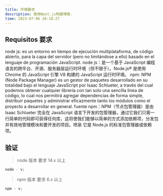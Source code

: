 ```yaml
---
title: 环境要求
description: 使用Next.js构建博客.
time: 2023-07-06 16:18:27
---
```


## Requisitos 要求

node js: es un entorno en tiempo de ejecución multiplataforma, de código abierto, para la capa del servidor (pero no limitándose a ello) basado en el lenguaje de programación JavaScript.
node js：是一个基于 JavaScript 编程语言的跨平台、开源、服务器层运行时环境（但不限于）。Node.js® 是使用 Chrome 的 JavaScript 引擎 V8 构建的 JavaScript 运行时环境。
npm: NPM (Node Package Manager) es un gestor de paquetes desarrollado en su totalidad bajo el lenguaje JavaScript por Isaac Schlueter, a través del cual podemos obtener cualquier librería con tan solo una sencilla línea de código, lo cual nos permitirá agregar dependencias de forma simple, distribuir paquetes y administrar eficazmente tanto los módulos como el proyecto a desarrollar en general. fuente
npm：NPM（节点包管理器）是由 Isaac Schlueter 完全在 JavaScript 语言下开发的包管理器，通过它我们只需一行简单的代码即可获得任何库，这将使我们能够以简单的方式添加依赖项，分发包并有效地管理模块和要开发的项目。喷泉
它是 Node.js 的标准包管理器或依赖项。

## 验证

> node 版本 要求 14.x 以上

```js
node - v;
```

> npm 版本 要求 6.x 以上

```js
npm - v;
```
